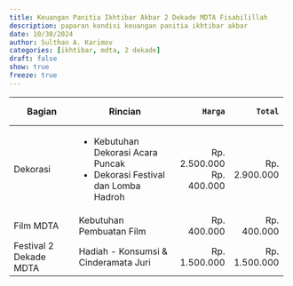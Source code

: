 ```yaml
---
title: Keuangan Panitia Ikhtibar Akbar 2 Dekade MDTA Fisabilillah
description: paparan kondisi keuangan panitia ikhtibar akbar
date: 10/30/2024
author: Sulthan A. Karimov
categories: [ikhtibar, mdta, 2 dekade]
draft: false
show: true
freeze: true
---
```


+------------------------+--------------------------------------+---------------+---------------+
| Bagian                 | Rincian                              |         Harga |         Total |
+========================+======================================+==============:+==============:+
| Dekorasi               | * Kebutuhan Dekorasi Acara Puncak    | Rp. 2.500.000 | Rp. 2.900.000 |
|                        | * Dekorasi Festival dan Lomba Hadroh |   Rp. 400.000 |               |
+------------------------+--------------------------------------+---------------+---------------+
| Film MDTA              | Kebutuhan Pembuatan Film             |   Rp. 400.000 |   Rp. 400.000 |
+------------------------+--------------------------------------+---------------+---------------+
| Festival 2 Dekade MDTA | Hadiah - Konsumsi & Cinderamata Juri | Rp. 1.500.000 | Rp. 1.500.000 |
+------------------------+--------------------------------------+---------------+---------------+

